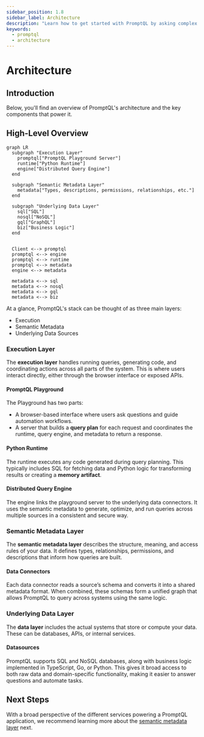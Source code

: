 ```yaml
---
sidebar_position: 1.8
sidebar_label: Architecture
description: "Learn how to get started with PromptQL by asking complex questions and building automations."
keywords:
  - promptql
  - architecture
---
```


# Architecture

## Introduction

Below, you'll find an overview of PromptQL's architecture and the key components that power it.

## High-Level Overview

```mermaid
graph LR
  subgraph "Execution Layer"
    promptql["PromptQL Playground Server"]
    runtime["Python Runtime"]
    engine["Distributed Query Engine"]
  end

  subgraph "Semantic Metadata Layer"
    metadata["Types, descriptions, permissions, relationships, etc."]
  end

  subgraph "Underlying Data Layer"
    sql["SQL"]
    nosql["NoSQL"]
    gql["GraphQL"]
    biz["Business Logic"]
  end


  Client <--> promptql
  promptql <--> engine
  promptql <--> runtime
  promptql <--> metadata
  engine <--> metadata

  metadata <--> sql
  metadata <--> nosql
  metadata <--> gql
  metadata <--> biz
```

At a glance, PromptQL's stack can be thought of as three main layers:

- Execution
- Semantic Metadata
- Underlying Data Sources

### Execution Layer

The **execution layer** handles running queries, generating code, and coordinating actions across all parts of the
system. This is where users interact directly, either through the browser interface or exposed APIs.

#### PromptQL Playground

The Playground has two parts:

- A browser-based interface where users ask questions and guide automation workflows.
- A server that builds a **query plan** for each request and coordinates the runtime, query engine, and metadata to
  return a response.

#### Python Runtime

The runtime executes any code generated during query planning. This typically includes SQL for fetching data and Python
logic for transforming results or creating a **memory artifact**.

#### Distributed Query Engine

The engine links the playground server to the underlying data connectors. It uses the semantic metadata to generate,
optimize, and run queries across multiple sources in a consistent and secure way.

### Semantic Metadata Layer

The **semantic metadata layer** describes the structure, meaning, and access rules of your data. It defines types,
relationships, permissions, and descriptions that inform how queries are built.

#### Data Connectors

Each data connector reads a source’s schema and converts it into a shared metadata format. When combined, these schemas
form a unified graph that allows PromptQL to query across systems using the same logic.

### Underlying Data Layer

The **data layer** includes the actual systems that store or compute your data. These can be databases, APIs, or
internal services.

#### Datasources

PromptQL supports SQL and NoSQL databases, along with business logic implemented in TypeScript, Go, or Python. This
gives it broad access to both raw data and domain-specific functionality, making it easier to answer questions and
automate tasks.

## Next Steps

With a broad perspective of the different services powering a PromptQL application, we recommend learning more about the
[semantic metadata layer](/data-modeling/overview.mdx) next.
